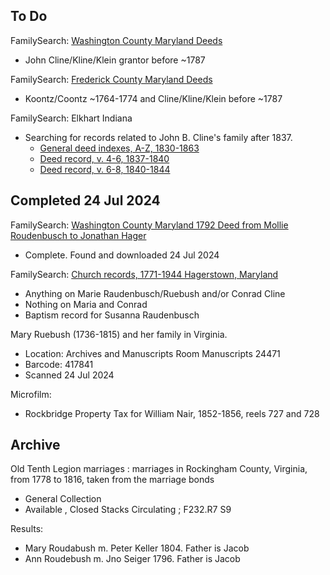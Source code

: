 == To Do ==

FamilySearch: [https://www.familysearch.org/search/catalog/77817?availability=Family%20History%20Library Washington County Maryland Deeds]
* John Cline/Kline/Klein grantor before ~1787

FamilySearch: [https://www.familysearch.org/search/catalog/13309?availability=Family%20History%20Library Frederick County Maryland Deeds]
* Koontz/Coontz ~1764-1774 and Cline/Kline/Klein before ~1787

FamilySearch: Elkhart Indiana
* Searching for records related to John B. Cline's family after 1837.
** [https://www.familysearch.org/search/film/007856916?cat=455090 General deed indexes, A-Z, 1830-1863]
** [https://www.familysearch.org/search/film/008069436?cat=455090 Deed record, v. 4-6, 1837-1840]
** [https://www.familysearch.org/search/film/008069438?cat=455090 Deed record, v. 6-8, 1840-1844]

== Completed 24 Jul 2024 ==

FamilySearch: [https://www.familysearch.org/search/film/007836003?cat=77817 Washington County Maryland 1792 Deed from Mollie Roudenbusch to Jonathan Hager]
* Complete.  Found and downloaded 24 Jul 2024

FamilySearch:  [https://www.familysearch.org/search/film/007575967?cat=39406 Church records, 1771-1944 Hagerstown, Maryland]
* Anything on Marie Raudenbusch/Ruebush and/or Conrad Cline
* Nothing on Maria and Conrad
* Baptism record for Susanna Raudenbusch

Mary Ruebush (1736-1815) and her family in Virginia.
* Location: Archives and Manuscripts Room Manuscripts 24471
* Barcode: 417841
* Scanned 24 Jul 2024

Microfilm:
* Rockbridge Property Tax for William Nair, 1852-1856, reels 727 and 728

== Archive ==

Old Tenth Legion marriages : marriages in Rockingham County, Virginia, from 1778 to 1816, taken from the marriage bonds
* General Collection
* Available , Closed Stacks Circulating ; F232.R7 S9
Results:
* Mary Roudabush m. Peter Keller 1804.  Father is Jacob
* Ann Roudebush m. Jno Seiger 1796.  Father is Jacob